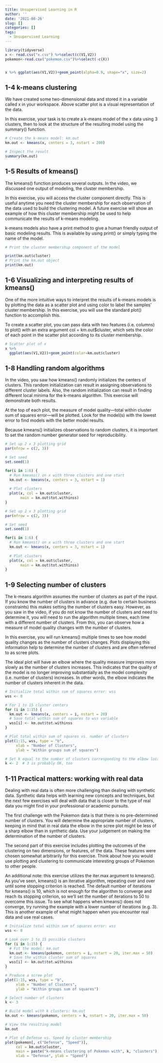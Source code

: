 ```yaml
---
title: Unsupervised Learning in R
author: ''
date: '2021-08-26'
slug: []
categories: []
tags:
  - Unsupervised Learning
---
```


```r
library(tidyverse)
x <- read.csv("x.csv") %>%select(c(V1,V2))
pokemon<-read.csv("pokemon.csv")%>%select(-c(X))


x %>% ggplot(aes(V1,V2))+geom_point(alpha=0.9, shape="x", size=2)
```

## 1-4 k-means clustering

We have created some two-dimensional data and stored it in a variable called x in your workspace. Above scatter plot is a visual representation of the data.

In this exercise, your task is to create a k-means model of the x data using 3 clusters, then to look at the structure of the resulting model using the summary() function.

```r
# Create the k-means model: km.out
km.out <- kmeans(x, centers = 3, nstart = 200)

# Inspect the result
summary(km.out)
```

## 1-5 Results of kmeans()

The kmeans() function produces several outputs. In the video, we discussed one output of modeling, the cluster membership.

In this exercise, you will access the cluster component directly. This is useful anytime you need the cluster membership for each observation of the data used to build the clustering model. A future exercise will show an example of how this cluster membership might be used to help communicate the results of k-means modeling.

k-means models also have a print method to give a human friendly output of basic modeling results. This is available by using print() or simply typing the name of the model.

```r
# Print the cluster membership component of the model

print(km.out$cluster)
# Print the km.out object
print(km.out)

```

## 1-6 Visualizing and interpreting results of kmeans()

One of the more intuitive ways to interpret the results of k-means models is by plotting the data as a scatter plot and using color to label the samples' cluster membership. In this exercise, you will use the standard plot() function to accomplish this.

To create a scatter plot, you can pass data with two features (i.e. columns) to plot() with an extra argument col = km.out$cluster, which sets the color of each point in the scatter plot according to its cluster membership.

```r
# Scatter plot of x
x %>%
  ggplot(aes(V1,V2))+geom_point(color=km.out$cluster)
```

## 1-8 Handling random algorithms

In the video, you saw how kmeans() randomly initializes the centers of clusters. This random initialization can result in assigning observations to different cluster labels. Also, the random initialization can result in finding different local minima for the k-means algorithm. This exercise will demonstrate both results.

At the top of each plot, the measure of model quality—total within cluster sum of squares error—will be plotted. Look for the model(s) with the lowest error to find models with the better model results.

Because kmeans() initializes observations to random clusters, it is important to set the random number generator seed for reproducibility.

```r
# Set up 2 x 3 plotting grid
par(mfrow = c(2, 3))

# Set seed
set.seed(1)

for(i in 1:6) {
  # Run kmeans() on x with three clusters and one start
  km.out <- kmeans(x, centers = 3, nstart = 1)
  
  # Plot clusters
  plot(x, col = km.out$cluster, 
       main = km.out$tot.withinss)
}
```


```r
# Set up 2 x 3 plotting grid
par(mfrow = c(2, 3))

# Set seed
set.seed(1)

for(i in 1:6) {
  # Run kmeans() on x with three clusters and one start
  km.out <- kmeans(x, centers = 3, nstart = 1)
  
  # Plot clusters
  plot(x, col = km.out$cluster, 
       main = km.out$tot.withinss)
}
```


## 1-9 Selecting number of clusters

The k-means algorithm assumes the number of clusters as part of the input. If you know the number of clusters in advance (e.g. due to certain business constraints) this makes setting the number of clusters easy. However, as you saw in the video, if you do not know the number of clusters and need to determine it, you will need to run the algorithm multiple times, each time with a different number of clusters. From this, you can observe how a measure of model quality changes with the number of clusters.

In this exercise, you will run kmeans() multiple times to see how model quality changes as the number of clusters changes. Plots displaying this information help to determine the number of clusters and are often referred to as scree plots.

The ideal plot will have an elbow where the quality measure improves more slowly as the number of clusters increases. This indicates that the quality of the model is no longer improving substantially as the model complexity (i.e. number of clusters) increases. In other words, the elbow indicates the number of clusters inherent in the data.

```r
# Initialize total within sum of squares error: wss
wss <- 0

# For 1 to 15 cluster centers
for (i in 1:15) {
  km.out <- kmeans(x, centers = i, nstart = 20)
  # Save total within sum of squares to wss variable
  wss[i] <- km.out$tot.withinss
}

# Plot total within sum of squares vs. number of clusters
plot(1:15, wss, type = "b", 
     xlab = "Number of Clusters", 
     ylab = "Within groups sum of squares")

# Set k equal to the number of clusters corresponding to the elbow location
k <- 2  # 3 is probably OK, too
```

## 1-11 Practical matters: working with real data

Dealing with real data is often more challenging than dealing with synthetic data. Synthetic data helps with learning new concepts and techniques, but the next few exercises will deal with data that is closer to the type of real data you might find in your professional or academic pursuits.

The first challenge with the Pokemon data is that there is no pre-determined number of clusters. You will determine the appropriate number of clusters, keeping in mind that in real data the elbow in the scree plot might be less of a sharp elbow than in synthetic data. Use your judgement on making the determination of the number of clusters.

The second part of this exercise includes plotting the outcomes of the clustering on two dimensions, or features, of the data. These features were chosen somewhat arbitrarily for this exercise. Think about how you would use plotting and clustering to communicate interesting groups of Pokemon to other people.

An additional note: this exercise utilizes the iter.max argument to kmeans(). As you've seen, kmeans() is an iterative algorithm, repeating over and over until some stopping criterion is reached. The default number of iterations for kmeans() is 10, which is not enough for the algorithm to converge and reach its stopping criterion, so we'll set the number of iterations to 50 to overcome this issue. To see what happens when kmeans() does not converge, try running the example with a lower number of iterations (e.g. 3). This is another example of what might happen when you encounter real data and use real cases.


```r
# Initialize total within sum of squares error: wss
wss <- 0

# Look over 1 to 15 possible clusters
for (i in 1:15) {
  # Fit the model: km.out
  km.out <- kmeans(pokemon, centers = i, nstart = 20, iter.max = 50)
  # Save the within cluster sum of squares
  wss[i] <- km.out$tot.withinss
}

# Produce a scree plot
plot(1:15, wss, type = "b", 
     xlab = "Number of Clusters", 
     ylab = "Within groups sum of squares")

# Select number of clusters
k <- 3

# Build model with k clusters: km.out
km.out <- kmeans(pokemon, centers = k, nstart = 20, iter.max = 50)

# View the resulting model
km.out

# Plot of Defense vs. Speed by cluster membership
plot(pokemon[, c("Defense", "Speed")],
     col = km.out$cluster,
     main = paste("k-means clustering of Pokemon with", k, "clusters"),
     xlab = "Defense", ylab = "Speed")
```


